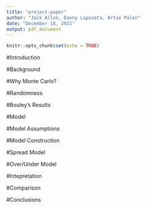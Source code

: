 ---
title: "project-paper"
author: "Jack Allen, Danny Laposata, Artie Palen"
date: "December 16, 2021"
output: pdf_document
---

```{r setup, include=FALSE}
knitr::opts_chunk$set(echo = TRUE)
```

#Introduction

#Background

#Why Monte Carlo?

#Randomness

#Bouley's Results

#Model

#Model Assumptions

#Model Construction

#Spread Model

#Over/Under Model

#Intepretation

#Comparison

#Conclusions

